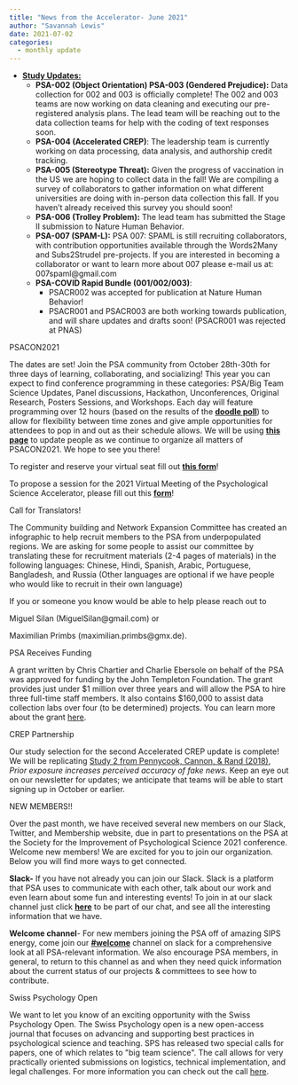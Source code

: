 ```yaml
---
title: "News from the Accelerator- June 2021"
author: "Savannah Lewis"
date: 2021-07-02
categories:
  - monthly update
---
```


-   **[Study Updates:]{style="text-decoration: underline;"}**
    -   **PSA-002 (Object Orientation) PSA-003 (Gendered Prejudice):**
        Data collection for 002 and 003 is officially complete! The 002
        and 003 teams are now working on data cleaning and executing our
        pre-registered analysis plans. The lead team will be reaching
        out to the data collection teams for help with the coding of
        text responses soon.
    -   **PSA-004 (Accelerated CREP)**: The leadership team is currently
        working on data processing, data analysis, and authorship credit
        tracking.
    -   **PSA-005 (Stereotype Threat):** Given the progress of
        vaccination in the US we are hoping to collect data in the fall!
        We are compiling a survey of collaborators to gather information
        on what different universities are doing with in-person data
        collection this fall. If you haven't already received this
        survey you should soon!
    -   **PSA-006 (Trolley Problem):** The lead team has submitted the
        Stage II submission to Nature Human Behavior.
    -   **PSA-007 (SPAM-L):** PSA 007: SPAML is still recruiting
        collaborators, with contribution opportunities available through
        the Words2Many and Subs2Strudel pre-projects. If you are
        interested in becoming a collaborator or want to learn more
        about 007 please e-mail us at: 007spaml@gmail.com
    -   **PSA-COVID Rapid Bundle (001/002/003)**:
        -   PSACR002 was accepted for publication at Nature Human
            Behavior!
        -   PSACR001 and PSACR003 are both working towards publication,
            and will share updates and drafts soon! (PSACR001 was
            rejected at PNAS)

::: wp-block-group
PSACON2021

The dates are set! Join the PSA community from October 28th-30th for
three days of learning, collaborating, and socializing! This year you
can expect to find conference programming in these categories: PSA/Big
Team Science Updates, Panel discussions, Hackathon, Unconferences,
Original Research, Posters Sessions, and Workshops. Each day will
feature programming over 12 hours (based on the results of the [**doodle
poll**](https://doodle.com/poll/46vd2tav2wt792kt?utm_source=poll&utm_medium=link))
to allow for flexibility between time zones and give ample opportunities
for attendees to pop in and out as their schedule allows. We will be
using **[this page](https://psysciacc.org/psacon2021/)** to update
people as we continue to organize all matters of PSACON2021. We hope to
see you there!

To register and reserve your virtual seat fill out [**this
form**](https://psysciacc.org/the-2021-meeting-of-the-psychological-science-accelerator/)!

To propose a session for the 2021 Virtual Meeting of the Psychological
Science Accelerator, please fill out this
[**form**](https://psysciacc.org/psa-conference-2021-call-for-presenters/)!
:::

::: wp-block-group
Call for Translators!

The Community building and Network Expansion Committee has created an
infographic to help recruit members to the PSA from underpopulated
regions. We are asking for some people to assist our committee by
translating these for recruitment materials (2-4 pages of materials) in
the following languages: Chinese, Hindi, Spanish, Arabic, Portuguese,
Bangladesh, and Russia (Other languages are optional if we have people
who would like to recruit in their own language)

If you or someone you know would be able to help please reach out to

Miguel Silan (MiguelSilan@gmail.com) or

Maximilian Primbs (maximilian.primbs@gmx.de).
:::

::: wp-block-group
PSA Receives Funding

A grant written by Chris Chartier and Charlie Ebersole on behalf of the
PSA was approved for funding by the John Templeton Foundation. The grant
provides just under \$1 million over three years and will allow the PSA
to hire three full-time staff members. It also contains \$160,000 to
assist data collection labs over four (to be determined) projects. You
can learn more about the grant
[here](https://docs.google.com/document/d/1WpLSX_QvfwMyrx8c9N2erjtHtHK2jcFlky8VtuquW4o/edit?usp=sharing).
:::

CREP Partnership

Our study selection for the second Accelerated CREP update is complete!
We will be replicating [Study 2 from Pennycook, Cannon, & Rand
(2018)](https://doi.apa.org/doiLanding?doi=10.1037%2Fxge0000465){rel="noreferrer noopener"
target="_blank"}, *Prior exposure increases perceived accuracy of fake
news*. Keep an eye out on our newsletter for updates; we anticipate that
teams will be able to start signing up in October or earlier.

NEW MEMBERS!!

Over the past month, we have received several new members on our Slack,
Twitter, and Membership website, due in part to presentations on the PSA
at the Society for the Improvement of Psychological Science 2021
conference. Welcome new members! We are excited for you to join our
organization. Below you will find more ways to get connected.

**Slack-** If you have not already you can join our Slack. Slack is a
platform that PSA uses to communicate with each other, talk about our
work and even learn about some fun and interesting events! To join in at
our slack channel just click
**[here](https://join.slack.com/t/psych-sci-accelerator/shared_invite/zt-6xdadc02-JKn5bEPNMN8vliJlAJBU5w)**
to be part of our chat, and see all the interesting information that we
have.

**Welcome channel**- For new members joining the PSA off of amazing SIPS
energy, come join our
[**#welcome**](https://psych-sci-accelerator.slack.com/archives/C026QSPK8VA)
channel on slack for a comprehensive look at all PSA-relevant
information. We also encourage PSA members, in general, to return to
this channel as and when they need quick information about the current
status of our projects & committees to see how to contribute.

::: wp-block-group
Swiss Psychology Open

We want to let you know of an exciting opportunity with the Swiss
Psychology Open. The Swiss Psychology open is a new open-access journal
that focuses on advancing and supporting best practices in psychological
science and teaching. SPS has released two special calls for papers, one
of which relates to \"big team science\". The call allows for very
practically oriented submissions on logistics, technical implementation,
and legal challenges. For more information you can check out the call
[here](https://swisspsychologyopen.com/collections/special/digitization-and-collaboration/).
:::

